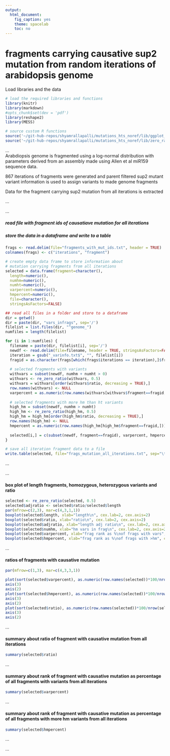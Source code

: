 ```yaml
---
output:
  html_document:
    fig_caption: yes
    theme: spacelab
    toc: no
---
```

# **fragments carrying causative sup2 mutation from random iterations of arabidopsis genome**

Load libraries and the data
```r
# load the required libraries and functions
library(knitr)
library(markdown)
#opts_chunk$set(dev = 'pdf')
library(reshape2)
library(MESS)

# source custom R functions
source('~/git-hub-repos/shyamrallapalli/mutations_hts_noref/lib/ggplot_theme.R')
source('~/git-hub-repos/shyamrallapalli/mutations_hts_noref/lib/zero_ratio_adj.R')

```

...     
Arabdiopsis genome is fragmented using a log-normal distribution with parameters derived from an assembly made using Allen et al miR159 sequence data.

867 iterations of fragments were generated and parent filtered sup2 mutant variant information is used to assign variants to made genome fragments

Data for the fragment carrying sup2 mutation from all iterations is extracted

...  		

...

##### read file with fragment ids of causatiave mutation for all iterations
##### store the data in a dataframe and write to a table

```r

frags <- read.delim(file="fragments_with_mut_ids.txt", header = TRUE)
colnames(frags) <- c("iterations", "fragment")

# create empty data frame to store information about
# mutation carrying fragments from all iterations
selected = data.frame(fragment=character(),
  length=numeric(),
  numhm=numeric(),
  numht=numeric(),
  varpercent=numeric(),
  hmpercent=numeric(),
  file=character(),
  stringsAsFactors=FALSE)

## read all files in a folder and store to a dataframe
dir = getwd()
dir = paste(dir, "vars_infrags", sep='/')
filelist = list.files(dir, "^genome_")
numfiles = length(filelist)

for (i in 1:numfiles) {
  filename = paste(dir, filelist[i], sep='/')
  newdf <- read.delim(file=filename, header = TRUE, stringsAsFactors=FALSE)
  iteration = gsub("_varinfo.txt$", "", filelist[i])
  fragid = as.character(frags[which(frags$iterations == iteration),]$fragment)
  
  # selected fragments with variants
  withvars = subset(newdf, numhm + numht > 0)
  withvars <- re_zero_ratio(withvars, 0.5)
  withvars = withvars[order(withvars$ratio, decreasing = TRUE),]
  row.names(withvars) <- NULL
  varpercent = as.numeric(row.names(withvars[withvars$fragment==fragid,])) * 100 /nrow(withvars)
  
  # selected fragments with more hm than ht variants
  high_hm = subset(newdf, numhm > numht)
  high_hm <- re_zero_ratio(high_hm, 0.5)
  high_hm = high_hm[order(high_hm$ratio, decreasing = TRUE),]
  row.names(high_hm) <- NULL
  hmpercent = as.numeric(row.names(high_hm[high_hm$fragment==fragid,])) * 100 /nrow(high_hm)
  
  selected[i,] = c(subset(newdf, fragment==fragid), varpercent, hmpercent, iteration)
}

# save all iteration fragment data to a file
write.table(selected, file="frags_mutation_all_iterations.txt", sep="\t", row.names = FALSE)

```

...

...


#### box plot of length fragments, homozygous, heterozygous variants and ratio

```r

selected <- re_zero_ratio(selected, 0.5)
selected$adjratio <- selected$ratio/selected$length
par(mfrow=c(2,3), mar=c(4,3,1,1))
boxplot(selected$length, xlab="length\n", cex.lab=2, cex.axis=2)
boxplot(selected$ratio, xlab="ratio\n", cex.lab=2, cex.axis=2)
boxplot(selected$adjratio, xlab="length adj ratio\n", cex.lab=2, cex.axis=2)
boxplot(selected$numhm, xlab="hm vars in frag\n", cex.lab=2, cex.axis=2)
boxplot(selected$varpercent, xlab="frag rank as %\nof frags with vars", cex.lab=2, cex.axis=2)
boxplot(selected$hmpercent, xlab="frag rank as %\nof frags with >hm", cex.lab=2, cex.axis=2)

```


...


#### ratios of fragments with causative mutation

```r
par(mfrow=c(1,3), mar=c(4,3,3,1))

plot(sort(selected$varpercent), as.numeric(row.names(selected))*100/nrow(selected), xlab="frag rank as %\nof frags with vars", cex.lab=2, cex.axis=2, axes=FALSE)
axis(3)
axis(2)
plot(sort(selected$hmpercent), as.numeric(row.names(selected))*100/nrow(selected), xlab="frag rank as %\nof frags with >hm", cex.lab=2, cex.axis=2, axes=FALSE)
axis(3)
axis(2)
plot(sort(selected$ratio), as.numeric(row.names(selected))*100/nrow(selected), xlab="ratio of frag\nwith mutation", cex.lab=2, cex.axis=2, axes=FALSE)
axis(3)
axis(2)

```

...


#### summary about ratio of fragment with causative mutation from all iterations
```r

summary(selected$ratio)
```

...


#### summary about rank of fragment with causative mutation as percentage of all fragments with variants from all iterations
```r

summary(selected$varpercent)
```

...


#### summary about rank of fragment with causative mutation as percentage of all fragments with more hm variants from all iterations
```r

summary(selected$hmpercent)
```

...

...
